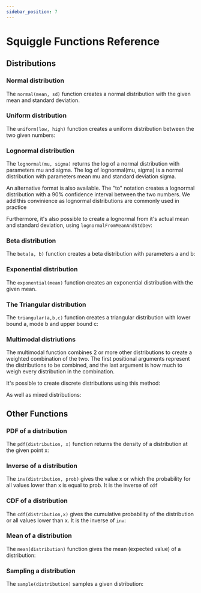 ```yaml
---
sidebar_position: 7
---
```



# Squiggle Functions Reference

## Distributions

### Normal distribution

The `normal(mean, sd)` function creates a normal distribution with the given mean
and standard deviation.

<SquiggleEditor initialSquiggleString="normal(0, 1)" />

### Uniform distribution

The `uniform(low, high)` function creates a uniform distribution between the
two given numbers:

<SquiggleEditor initialSquiggleString="uniform(0, 10)" />


### Lognormal distribution

The `lognormal(mu, sigma)` returns the log of a normal distribution with parameters
mu and sigma. The log of lognormal(mu, sigma) is a normal distribution with parameters
mean mu and standard deviation sigma.

<SquiggleEditor initialSquiggleString="lognormal(0, 1)" />

An alternative format is also available. The "to" notation creates a lognormal
distribution with a 90% confidence interval between the two numbers. We add
this convinience as lognormal distributions are commonly used in practice

<SquiggleEditor initialSquiggleString="2 to 10" />

Furthermore, it's also possible to create a lognormal from it's actual mean
and standard deviation, using `lognormalFromMeanAndStdDev`:

<SquiggleEditor initialSquiggleString="lognormalFromMeanAndStdDev(20, 20)" />


### Beta distribution

The `beta(a, b)` function creates a beta distribution with parameters a and b:

<SquiggleEditor initialSquiggleString="beta(20, 20)" />

### Exponential distribution

The `exponential(mean)` function creates an exponential distribution with the given
mean.

<SquiggleEditor initialSquiggleString="exponential(1)" />


### The Triangular distribution

The `triangular(a,b,c)` function creates a triangular distribution with lower
bound a, mode b and upper bound c:

<SquiggleEditor initialSquiggleString="triangular(1, 2, 4)" />

### Multimodal distriutions

The multimodal function combines 2 or more other distributions to create a weighted
combination of the two. The first positional arguments represent the distributions
to be combined, and the last argument is how much to weigh every distribution in the
combination.

<SquiggleEditor initialSquiggleString="mm(uniform(0,1), normal(1,1), [0.5, 0.5])" />

It's possible to create discrete distributions using this method:

<SquiggleEditor initialSquiggleString="mm(0, 1, [0.2,0.8])" />

As well as mixed distributions:

<SquiggleEditor initialSquiggleString="mm(0, 1 to 10, [0.2,0.8])" />

## Other Functions

### PDF of a distribution
The `pdf(distribution, x)` function returns the density of a distribution at the
given point x:


<SquiggleEditor initialSquiggleString="pdf(normal(0,1),0)" />

### Inverse of a distribution

The `inv(distribution, prob)` gives the value x or which the probability for all values
lower than x is equal to prob. It is the inverse of `cdf`

<SquiggleEditor initialSquiggleString="inv(normal(0,1),0.5)" />

### CDF of a distribution

The `cdf(distribution,x)` gives the cumulative probability of the distribution
or all values lower than x. It is the inverse of `inv`:

<SquiggleEditor initialSquiggleString="cdf(normal(0,1),0)" />

### Mean of a distribution
The `mean(distribution)` function gives the mean (expected value) of a distribution:

<SquiggleEditor initialSquiggleString="mean(normal(5, 10))" />

### Sampling a distribution
The `sample(distribution)` samples a given distribution:

<SquiggleEditor initialSquiggleString="sample(normal(0, 10))" />
